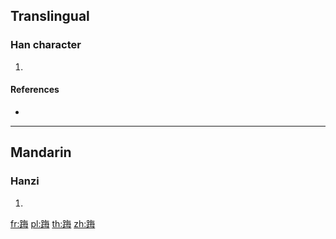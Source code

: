 {{character info/new}}
==Translingual==

===Han character===
{{Han char|rn=157|rad=足|as=07|sn=14|four=68157|canj=RMOWY}}

# {{defn|Han|sort=足07}}

====References====
* {{Han ref|kx=1226.400|dkj=37578|hdz=63709.110|uh=8E07|ud=36359|bh=E45E|bd=58462}}

----

==Mandarin==

===Hanzi===
{{cmn-hanzi|pin=[[làng]] ([[lang4]]), [[liáng]] ([[liang2]]), [[liàng]] ([[liang4]]), [[mǒu]] ([[mou3]])|wg=lang<sup>4</sup>, liang<sup>2</sup>, liang<sup>4</sup>, mou<sup>3</sup>}}

# {{defn|lang=cmn|sort=足07}}

[[fr:踇]]
[[pl:踇]]
[[th:踇]]
[[zh:踇]]